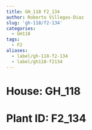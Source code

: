 ```yaml
---
title: GH_118 F2_134
author: Roberto Villegas-Diaz
slug: 'gh-118/f2-134'
categories:
  - GH118
tags:
  - F2
aliases:
  - label/gh-118-f2-134
  - label/gh118-f2134
---
```


# **House**: GH_118
# **Plant ID**: F2_134
